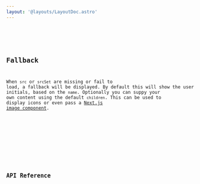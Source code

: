 ```yaml
---
layout: '@layouts/LayoutDoc.astro'
---
```




<Preview client:load>
	<Fragment slot="preview">
		<Example client:load />
	</Fragment>
	<Fragment slot="code">
		<Code code={ExampleRaw} lang="tsx" />
	</Fragment>
</Preview>

## Fallback

When `src` or `srcSet` are missing or fail to load, a fallback will be displayed. By default this will show the user initials, based on the `name`. Optionally you can suppy your own content using the default `children`. This can be used to display icons or even pass a [Next.js image component](https://nextjs.org/docs/pages/api-reference/components/image).

<Preview client:load>
	<Fragment slot="preview">
		<ExampleFallback client:load />
	</Fragment>
	<Fragment slot="code">
		<Code code={ExampleFallbackRaw} lang="tsx" />
	</Fragment>
</Preview>

## API Reference

<ApiTable />
